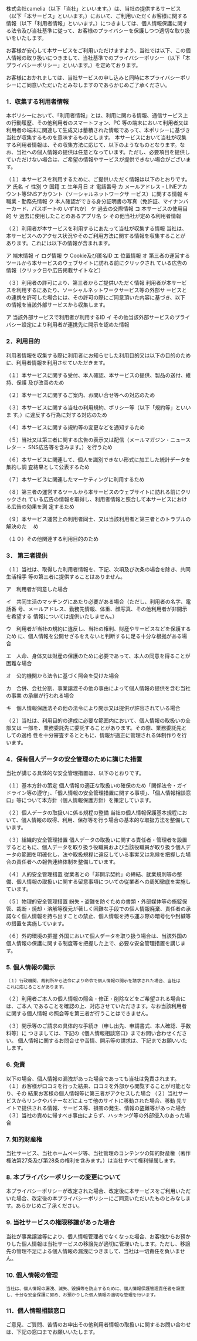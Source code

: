 株式会社camelia（以下「当社」といいます。）は、当社の提供するサービス（以下「本サービス」といいます。）において、ご利用いただくお客様に関する情報（以下「利用者情報」といいます。）につきましては、個人情報保護に関する法令及び当社基準に従って、お客様のプライバシーを保護しつつ適切な取り扱いをいたします。

お客様が安心して本サービスをご利用いただけますよう、当社では以下、この個人情報の取り扱いにつきまして、当社基準でのプライバシーポリシー（以下「本プライバシーポリシー」といいます。）を定めております。

お客様におかれましては、当社サービスの申し込みと同時に本プライバシーポリシーにご同意いただいたとみなしますのであらかじめご了承ください。


### 1．収集する利用者情報

本ポリシーにおいて、「利用者情報」とは、利用に関わる情報、通信サービス上の行動履歴、その他利用者のスマートフォン、PC 等の端末において利用者又は利用者の端末に関連して生成又は蓄積された情報であって、本ポリシーに基づき当社が収集するものを意味するものとします。 本サービスにおいて当社が収集する利用者情報は、その収集方法に応じて、以下のようなものとなります。なお、当社への個人情報の提供は任意となっています。ただし、必要項目を提供していただけない場合は、ご希望の情報やサービスが提供できない場合がございます。

（１）本サービスを利用するために、ご提供いただく情報は以下のとおりです。
ア 氏名
イ 性別
ウ 国籍
エ 生年月日
オ 電話番号
カ メールアドレス・LINEアカウント等SNSアカウント（ソーシャルネットワークサ ービス）に関する情報
キ 職業・勤務先情報
ク 本人確認ができる身分証明書の写真（免許証、マイナンバーカード、パスポートの
いずれか）
ケ 過去の交際情報
コ 本サービスの使用目的
サ 過去に使用したことのあるアプリ名
シ その他当社が定める利用者情報

（２）利用者が本サービスを利用するにあたって当社が収集する情報
当社は、本サービスへのアクセス状況やそのご利用方法に関する情報を収集することが
あります。これには以下の情報が含まれます。

ア 端末情報
イ ログ情報
ウ Cookie及び匿名ID
エ 位置情報
オ 第三者の運営するツールから本サービスのウェブサイトに訪れる前にクリックされ
ている広告の情報（クリック日や広告掲載サイトなど）

（３）利用者の許可により、第三者からご提供いただく情報
利用者が本サービスを利用するにあたり、ソーシャルネットワークサービス等の外部サ
ービスとの連携を許可した場合には、その許可の際にご同意頂いた内容に基づき、以下
の情報を当該外部サービスから収集します。

ア 当該外部サービスで利用者が利用するID
イ その他当該外部サービスのプライバシー設定により利用者が連携先に開示を認めた情報

### 2．利用目的

利用者情報を収集する際に利用者にお知らせした利用目的又は以下の目的のために、利用者情報を利用させていただきます。

（１）本サービスに関する受付、本人確認、本サービスの提供、製品の送付、維持、保護
及び改善のため

（２）本サービスに関するご案内、お問い合せ等への対応のため

（３）本サービスに関する当社の利用規約、ポリシー等（以下「規約等」といいま
す。）に違反する行為に対する対応のため

（４）本サービスに関する規約等の変更などを通知するため

（５）当社又は第三者に関する広告の表示又は配信（メールマガジン・ニュースレター・
SNS広告等を含みます。）を行うため

（６）本サービスに関連して、個人を識別できない形式に加工した統計データを集約し調
査結果として公表するため

（７）本サービスに関連したマーケティングに利用するため

（８）第三者の運営するツールから本サービスのウェブサイトに訪れる前にクリックされ
ている広告の情報を取得し、利用者情報と照合して本サービスにおける広告の効果を測
定するため

（９）本サービス運営上の利用者同士、又は当該利用者と第三者とのトラブルの解決のた
　め

（１０）その他関連する利用目的のため

### 3． 第三者提供

（１）当社は、取得した利用者情報を、下記、次項及び次条の場合を除き、共同生活相手
等の第三者に提供することはありません。

ア　利用者が同意した場合

イ　共同生活のマッチングにあたり必要がある場合（ただし、利用者の名字、電話番
号、メールアドレス、勤務先情報、体重、顔写真、その他利用者が非開示を希望する
情報については提供いたしません。）

ウ　利用者が当社の規約に違反し、当社の権利、財産やサービスなどを保護するため
に、個人情報を公開せざるをえないと判断するに足る十分な根拠がある場合

エ　人命、身体又は財産の保護のために必要であって、本人の同意を得ることが
困難な場合

オ　公的機関から法令に基づく照会を受けた場合

カ　合併、会社分割、事業譲渡その他の事由によって個人情報の提供を含む当社の事業
の承継が行われる場合

キ　個人情報保護法その他の法令により開示又は提供が許容されている場合

（２）当社は、利用目的の達成に必要な範囲内において、個人情報の取扱いの全部又は
一部を、業務委託先に委託することがあります。その際、業務委託先としての適格
性を十分審査するとともに、情報が適正に管理される体制作りを行います。

### 4．保有個人データの安全管理のために講じた措置

当社が講じる具体的な安全管理措置は、以下のとおりです。

（１）基本方針の策定
個人情報の適正な取扱いの確保のため「関係法令・ガイドライン等の遵守」、「個人情報の安全管理措置に関する事項」、「個人情報相談窓口」等について本方針（個人情報保護方針）を策定しています。

（２）個人データの取扱いに係る規程の整備
当社の個人情報保護基本規程において、個人情報の取得、利用、保存等を行う場合の基本的な取扱方法を整備しています。

（３）組織的安全管理措置
個人データの取扱いに関する責任者・管理者を設置するとともに、個人データを取り扱う役職員および当該役職員が取り扱う個人データの範囲を明確化し、法や取扱規程に違反している事実又は兆候を把握した場合の責任者への報告連絡体制を整備しています。

（４）人的安全管理措置
従業者との「非開示契約」の締結、就業規則等の整備、個人情報の取扱いに関する留意事項についての従業者への周知徹底を実施しています。

（５）物理的安全管理措置
紛失・盗難を防ぐための書類・外部媒体等の施錠保管、裁断・焼却・溶解等復元が著しく困難な手段での個人情報廃棄、責任者の承諾なく個人情報を持ち出すことの禁止、個人情報を持ち運ぶ際の暗号化や封緘等の措置を実施しています。

（６）外的環境の把握
外国において個人データを取り扱う場合は、当該外国の個人情報の保護に関する制度等を把握した上で、必要な安全管理措置を講じます。

### 5. 個人情報の開示

    （１）行政機関、裁判所から法令により命令で個人情報の開示を請求された場合、当社は
    これに応じることがあります。

（２）利用者ご本人の個人情報の照会・修正・削除などをご希望される場合には、ご本人
であることを確認の上、対応させていただきます。なお当該利用者に関する個人情報
の照会等を第三者が行うことはできません。

（３）開示等のご請求の具体的な手続き（申し出先、申請書式、本人確認、手数料等）に
つきましては、下記の《個人情報相談窓口》までお問い合わせください。
個人情報に関するお問合せや苦情、開示等の請求は、下記までお願いいたします。

### 6. 免責

以下の場合、個人情報の漏洩があった場合であっても当社は免責されます。
（１）お客様が口コミを行った結果、口コミを外部から閲覧することが可能となり、その
結果お客様の個人情報等に第三者がアクセスした場合
（２）当社サービスからリンクやバナーなどによって他のサイトに移動された場合、移動
先サイトで提供される情報、サービス等、損害の発生、情報の盗難等があった場合
（３）当社の責めに帰すべき事由によらず、ハッキング等の外部侵入のあった場合

### 7. 知的財産権

当社サービス、当社ホームページ等、当社管理のコンテンツの知的財産権（著作権法第27条及び第28条の権利を含みます。）は当社すべて権利帰属します。

### 8. 本プライバシーポリシーの変更について

本プライバシーポリシーが改定された場合、改定後に本サービスをご利用いただいた場合、改定後の本プライバシーポリシーにご同意いただいたものとみなします。あらかじめご了承ください。

### 9. 当社サービスの権限移譲があった場合

当社が事業譲渡等により、個人情報管理者でなくなった場合、お客様からお預かりした個人情報は当社サービスの移譲先が適切に管理いたします。ただし、移譲先の管理不足による個人情報の漏洩につきまして、当社は一切責任を負いません。

### 10. 個人情報の管理

    当社は、個人情報の漏洩、滅失、毀損等を防止するために、個人情報保護管理責任者を設置し、十分な安全保護に努め、お預かりした個人情報の適切な管理を行います。

### 11．個人情報相談窓口

ご意見、ご質問、苦情のお申出その他利用者情報の取扱いに関するお問い合わせは、下記の窓口までお願いいたします。
